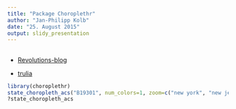 ```yaml
---
title: "Package Choroplethr"
author: "Jan-Philipp Kolb"
date: "25. August 2015"
output: slidy_presentation
---
```


## 

- [Revolutions-blog](http://blog.revolutionanalytics.com/2014/01/easy-data-maps-with-r-the-choroplethr-package-.html)

- [trulia](http://www.trulia.com/tech/2014/01/15/the-choroplethr-package-for-r/)


```r
library(choroplethr)
state_choropleth_acs("B19301", num_colors=1, zoom=c("new york", "new jersey", "connecticut"))
?state_choropleth_acs

```

